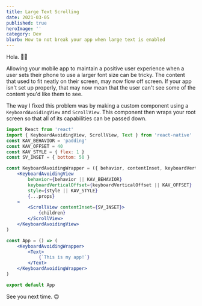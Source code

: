 ```yaml
---
title: Large Text Scrolling
date: 2021-03-05
published: true
heroImage: ''
category: Dev
blurb: How to not break your app when large text is enabled
---
```


Hola. 👋🏾

Allowing your mobile app to maintain a positive user experience when a user sets their phone to use a larger font size can be tricky. The content that used to fit neatly on their screen, may now flow off screen. If your app isn't set up properly, that may now mean that the user can't see some of the content you'd like them to see.

The way I fixed this problem was by making a custom component using a `KeyboardAvoidingView` and `ScrollView`. This component then wraps your root screen so that all of its capabilities can be passed down.

``` jsx
import React from 'react'
import { KeyboardAvoidingView, ScrollView, Text } from 'react-native'
const KAV_BEHAVIOR = 'padding'
const KAV_OFFSET = 40
const KAV_STYLE = { flex: 1 }
const SV_INSET = { bottom: 50 }

const KeyboardAvoidingWrapper = ({ behavior, contentInset, keyboardVerticalOffset, style }, props) => (
    <KeyboardAvoidingView
        behavior={behavior || KAV_BEHAVIOR}
        keyboardVerticalOffset={keyboardVerticalOffset || KAV_OFFSET}
        style={style || KAV_STYLE}
		{...props}
    >
		<ScrollView contentInset={SV_INSET}>
			{children}
		</ScrollView>
    </KeyboardAvoidingView>
)

const App = () => (
	<KeyboardAvoidingWrapper>
		<Text>
			{`This is my app!`}
		</Text>
	</KeyboardAvoidingWrapper>
)

export default App
```

See you next time. 🙃